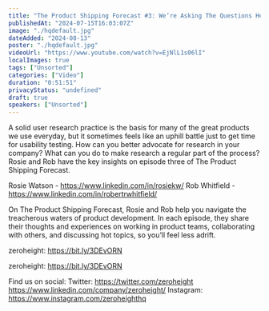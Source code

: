 ```yaml
---
title: "The Product Shipping Forecast #3: We’re Asking The Questions Here"
publishedAt: "2024-07-15T16:03:07Z"
image: "./hqdefault.jpg"
dateAdded: "2024-08-13"
poster: "./hqdefault.jpg"
videoUrl: "https://www.youtube.com/watch?v=EjNlL1s06lI"
localImages: true
tags: ["Unsorted"]
categories: ["Video"]
duration: "0:51:51"
privacyStatus: "undefined"
draft: true
speakers: ["Unsorted"]
---
```

A solid user research practice is the basis for many of the great products we use everyday, but it sometimes feels like an uphill battle just to get time for usability testing. How can you better advocate for research in your company? What can you do to make research a regular part of the process? Rosie and Rob have the key insights on episode three of The Product Shipping Forecast.

Rosie Watson - https://www.linkedin.com/in/rosiekw/
Rob Whitfield - https://www.linkedin.com/in/robertrwhitfield/

On The Product Shipping Forecast, Rosie and Rob help you navigate the treacherous waters of product development. In each episode, they share their thoughts and experiences on working in product teams, collaborating with others, and discussing hot topics, so you’ll feel less adrift.

zeroheight: https://bit.ly/3DEvORN

zeroheight: https://bit.ly/3DEvORN

Find us on social:
Twitter: https://twitter.com/zeroheight
https://www.linkedin.com/company/zeroheight/
Instagram: https://www.instagram.com/zeroheighthq
